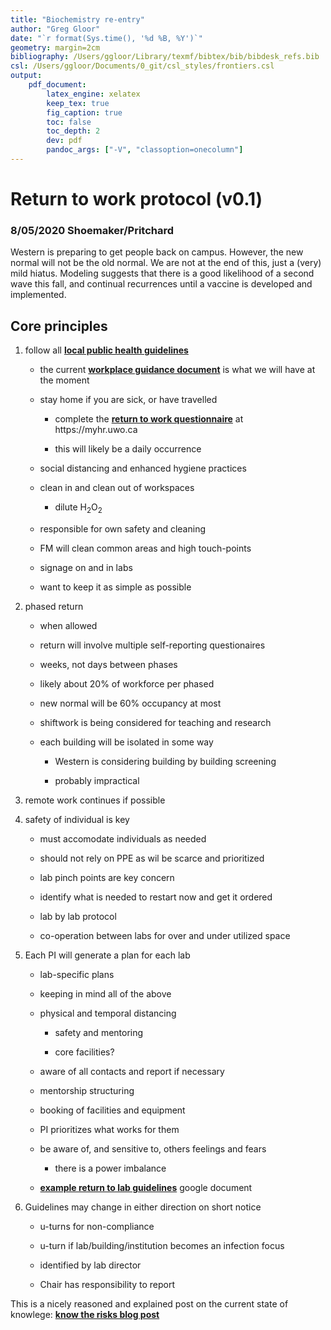 ```yaml
---
title: "Biochemistry re-entry"
author: "Greg Gloor"
date: "`r format(Sys.time(), '%d %B, %Y')`"
geometry: margin=2cm
bibliography: /Users/ggloor/Library/texmf/bibtex/bib/bibdesk_refs.bib
csl: /Users/ggloor/Documents/0_git/csl_styles/frontiers.csl
output:
    pdf_document:
        latex_engine: xelatex
        keep_tex: true
        fig_caption: true
        toc: false
        toc_depth: 2
        dev: pdf
        pandoc_args: ["-V", "classoption=onecolumn"]
---
```


# Return to work protocol (v0.1)

### 8/05/2020 Shoemaker/Pritchard

Western is preparing to get people back on campus. However, the new normal will not be the old normal. We are not at the end of this, just a (very) mild hiatus. Modeling suggests that there is a good likelihood of a second wave this fall, and continual recurrences until a vaccine is developed and implemented.

## Core principles

1. follow all **[local public health guidelines](https://www.healthunit.com/covid-19-prevent-the-spread)**

   + the current **[workplace guidance document](http://www.health.gov.on.ca/en/pro/programs/publichealth/coronavirus/docs/2019_essential_workplaces_guidance.pdf)** is what we will have at the moment

   + stay home if you are sick, or have travelled

       + complete the **[return to work questionnaire](https://myhr.uwo.ca)** at https://myhr.uwo.ca

       + this will likely be a daily occurrence

   + social distancing and enhanced hygiene practices

   + clean in and clean out of workspaces

       + dilute H~2~O~2~

   + responsible for own safety and cleaning

   + FM will clean common areas and high touch-points

   + signage on and in labs

   + want to keep it as simple as possible

2. phased return

	+ when allowed

    + return will involve multiple self-reporting questionaires

    + weeks, not days between phases

    + likely about 20% of workforce per phased

    + new normal will be 60% occupancy at most

    + shiftwork is being considered for teaching and research

    + each building will be isolated in some way

    	+ Western is considering building by building screening

    	+ probably impractical

3. remote work continues if possible

4. safety of individual is key

    + must accomodate individuals as needed

    + should not rely on PPE as wil be scarce and prioritized

    + lab pinch points are key concern

    + identify what is needed to restart now and get it ordered

    + lab by lab protocol

    + co-operation between labs for over and under utilized space


5. Each PI will generate a plan for each lab

	+ lab-specific plans

	+ keeping in mind all of the above

	+ physical and temporal distancing

		+ safety and mentoring

		+ core facilities?

	+ aware of all contacts and report if necessary

	+ mentorship structuring

	+ booking of facilities and equipment

	+ PI prioritizes what works for them

	+ be aware of, and sensitive to, others feelings and fears

		+ there is a power imbalance

	+ **[example return to lab guidelines](https://docs.google.com/spreadsheets/d/1uwgvRFWeSh9VgWA8hBuEy0JOsIGv9IwexI6_6w3-lIs/edit#gid=0)** google document

6. Guidelines may change in either direction on short notice

	+ u-turns for non-compliance

	+ u-turn if lab/building/institution becomes an infection focus

	+ identified by lab director

	+ Chair has responsibility to report


This is a nicely reasoned and explained post on the current state of knowlege: **[know the risks blog post](https://www.erinbromage.com/post/the-risks-know-them-avoid-them?fbclid=IwAR0Ph8Qq8sXUJyGYZhPb_J2WV6_eURP7rYbs44-LOYdMfNMWtwTXoJqi2EE)**

